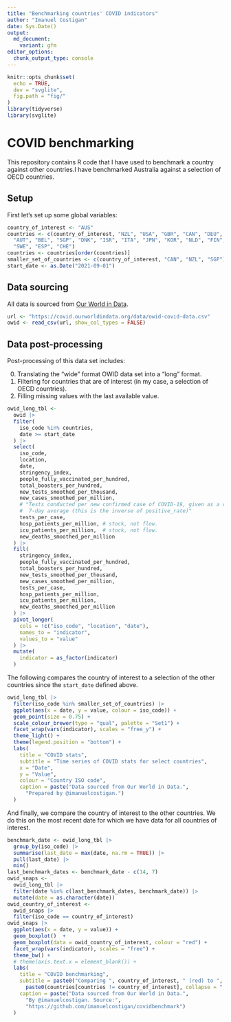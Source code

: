 ```yaml
---
title: "Benchmarking countries' COVID indicators"
author: "Imanuel Costigan"
date: Sys.Date()
output:
  md_document:
    variant: gfm
editor_options: 
  chunk_output_type: console
---
```


```r
knitr::opts_chunk$set(
  echo = TRUE, 
  dev = "svglite",
  fig.path = "fig/"
)
library(tidyverse)
library(svglite)
```

# COVID benchmarking

This repository contains R code that I have used to benchmark a country against
other countries.I have benchmarked Australia against a selection of OECD 
countries.

## Setup

First let's set up some global variables:

```r
country_of_interest <- "AUS"
countries <- c(country_of_interest, "NZL", "USA", "GBR", "CAN", "DEU", "FRA", 
  "AUT", "BEL", "SGP", "DNK", "ISR", "ITA", "JPN", "KOR", "NLD", "FIN", "NOR", 
  "SWE", "ESP", "CHE")
countries <- countries[order(countries)]
smaller_set_of_countries <- c(country_of_interest, "CAN", "NZL", "SGP")
start_date <- as.Date("2021-09-01")
```

## Data sourcing 

All data is sourced from [Our World in Data](https://github.com/owid/covid-19-data/tree/master/public/data).

```r
url <- "https://covid.ourworldindata.org/data/owid-covid-data.csv"
owid <- read_csv(url, show_col_types = FALSE)
```

## Data post-processing

Post-processing of this data set includes:

0. Translating the "wide" format OWID data set into a "long" format.
1. Filtering for countries that are of interest (in my case, a selection of OECD
   countries).
2. Filling missing values with the last available value.

```r
owid_long_tbl <-
  owid |>
  filter(
    iso_code %in% countries,
    date >= start_date
  ) |>
  select(
    iso_code,
    location,
    date,
    stringency_index,
    people_fully_vaccinated_per_hundred,
    total_boosters_per_hundred,
    new_tests_smoothed_per_thousand,
    new_cases_smoothed_per_million,
    # "Tests conducted per new confirmed case of COVID-19, given as a rolling
    #  7-day average (this is the inverse of positive_rate)"
    tests_per_case,
    hosp_patients_per_million, # stock, not flow.
    icu_patients_per_million,  # stock, not flow.
    new_deaths_smoothed_per_million
  ) |>
  fill(
    stringency_index,
    people_fully_vaccinated_per_hundred,
    total_boosters_per_hundred,
    new_tests_smoothed_per_thousand,
    new_cases_smoothed_per_million,
    tests_per_case,
    hosp_patients_per_million,
    icu_patients_per_million,
    new_deaths_smoothed_per_million
  ) |> 
  pivot_longer(
    cols = !c("iso_code", "location", "date"),
    names_to = "indicator",
    values_to = "value"
  ) |>
  mutate(
    indicator = as_factor(indicator)
  )
```

The following compares the country of interest to a selection of the other 
countries since the `start_date` defined above.

```r
owid_long_tbl |> 
  filter(iso_code %in% smaller_set_of_countries) |>
  ggplot(aes(x = date, y = value, colour = iso_code)) +
  geom_point(size = 0.75) +
  scale_colour_brewer(type = "qual", palette = "Set1") +
  facet_wrap(vars(indicator), scales = "free_y") +
  theme_light() +
  theme(legend.position = "bottom") +
  labs(
    title = "COVID stats", 
    subtitle = "Time series of COVID stats for select countries",
    x = "Date",
    y = "Value",
    colour = "Country ISO code",
    caption = paste("Data sourced from Our World in Data.", 
      "Prepared by @imanuelcostigan.")
  )
```

And finally, we compare the country of interest to the other countries. We do
this on the most recent date for which we have data for all countries of 
interest.

```r
benchmark_date <- owid_long_tbl |> 
  group_by(iso_code) |> 
  summarise(last_date = max(date, na.rm = TRUE)) |> 
  pull(last_date) |> 
  min()
last_benchmark_dates <- benchmark_date - c(14, 7)
owid_snaps <-
  owid_long_tbl |>
  filter(date %in% c(last_benchmark_dates, benchmark_date)) |> 
  mutate(date = as.character(date))
owid_country_of_interest <- 
  owid_snaps |>
  filter(iso_code == country_of_interest)
owid_snaps |>
  ggplot(aes(x = date, y = value)) + 
  geom_boxplot()  +
  geom_boxplot(data = owid_country_of_interest, colour = "red") +
  facet_wrap(vars(indicator), scales = "free") +
  theme_bw() +
  # theme(axis.text.x = element_blank()) +
  labs(
    title = "COVID benchmarking",
    subtitle = paste0("Comparing ", country_of_interest, " (red) to ",
      paste0(countries[countries != country_of_interest], collapse = ", ")),
    caption = paste("Data sourced from Our World in Data.", 
      "By @imanuelcostigan. Source:", 
      "https://github.com/imanuelcostigan/covidbenchmark")
  )
```

